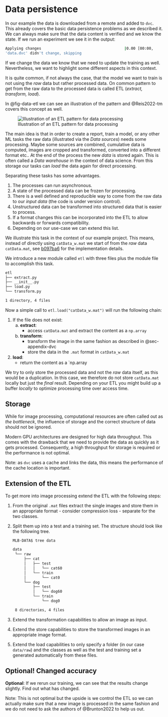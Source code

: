 # Data persistence {#sec-data-data}

In our example the data is downloaded from a remote and added to `dvc`.
This already covers the basic data persistence problems as we described it. 
We can always make sure that the data content is verified and we know the state.
If we run an experiment we see it in the output:

```bash
Applying changes                                     |0.00 [00:00,     ?file/s]
'data.dvc' didn't change, skipping     
```

If we change the data we know that we need to update the training as well.
Nevertheless, we want to highlight some different aspects in this context.

It is quite common, if not always the case, that the model we want to train is not using the _raw_ data but rather processed data.
On common pattern to get from the raw data to the processed data is called ETL (_extract, transform, load_).

In @fig-data-etl we can see an illustration of the pattern and @Reis2022-tm covers this concept as well.

![Illustration of an ETL pattern for data processing](../_assets/data/etl){#fig-data-etl}

The main idea is that in order to create a report, train a model, or any other ML tasks the raw data (illustrated via the _Data sources_) needs some processing.
Maybe some sources are combined, cumulative data is computed, images are cropped and transformed, converted into a different format etc..
At the end of the process the new _data_ is stored again.
This is often called a _Data warehouse_ in the context of data science.
From this storage our tasks can _load_ the data again for direct processing.

Separating these tasks has some advantages. 

1. The processes can run asynchronous.
1. A state of the processed data can be frozen for processing.
1. There is a well defined and reproducible way to come from the raw data to our _input data_ (the code is under version control).
1. Unstructured data can be transformed into structured data that is easier to process.
1. If a format changes this can be incorporated into the ETL to allow backwards or forwards compatibility.
1. Depending on our use-case we can extend this list.

We illustrate this task in the context of our example project.
This means, instead of directly using `catData_w.mat` we start of from the _raw_ data `catData.mat`, see [b097ba6](https://github.com/kandolfp/MECH-M-DUAL-2-MLB-DATA/tree/b097ba6cba3e150eb1587ce62b861ed91d866b76) for the implementation details.

We introduce a new module called `etl` with three files plus the module file to accomplish this task. 

```bash
etl
├── extract.py
├── __init__.py
├── load.py
└── transform.py

1 directory, 4 files
```

Now a simple call to `etl.load("catData_w.mat")` will run the following chain:

1. If the file does not exist:
    a. **extract**:
        - access `catData.mat` and extract the content as a `np.array`
    b. **transform**:
        - transform the image in the same fashion as described in @sec-appendix-dvc 
        - store the data in the `.mat` format in `catData_w.mat`
1. **load**:
    - return the content as a `np.array

We try to only store the processed data and not the _raw_ data itself, as this would be a duplication. 
In this case, we therefore do not store `catData.mat` locally but just the _final_ result.
Depending on your ETL you might build up a buffer _locally_ to optimize processing time over access time. 

::: {.callout-note}

## Storage

While for image processing, computational resources are often called out as _the bottleneck_, the influence of storage and the correct structure of data should not be ignored.

Modern GPU architectures are designed for high data throughput.
This comes with the drawback that we need to provide the data as quickly as it gets processed.
Consequently, a high throughput for storage is required or the performance is not optimal.

Note: as `dvc` uses a cache and links the data, this means the performance of the cache location is important. 
:::

::: {.callout-caution appearance="simple" icon=false}
:::: {#exr-data-data-etl}

## Extension of the ETL

To get more into image processing extend the ETL with the following steps:

1. From the original `.mat` files extract the single images and store them in an appropriate format - consider compression loss - separate for the two classes.

1. Split them up into a test and a training set. The structure should look like the following tree.
   ```bash
   MLB-DATA$ tree data

   data
    └── raw
        ├── cat
        │   ├── test
        │   │   └── cat60
        │   └── train
        │       └── cat0
        └── dog
            ├── test
            │   └── dog60
            └── train
                └── dog0

    8 directories, 4 files
   ```

1. Extend the transformation capabilities to allow an image as input.

1. Extend the store capabilities to store the transformed images in an appropriate image format.


1. Extend the load capabilities to only specify a folder (in our case `data/raw`) and the classes as well as the test and training set a generated automatically from these files.

::::
:::


::: {.callout-caution appearance="simple" icon=false}
:::: {#exr-data-data-result}

## Optional! Changed accuracy

**Optional**: If we rerun our training, we can see that the results change slightly.
Find out what has changed.

Note: This is not optimal but the upside is we control the ETL so we can actually make sure that a new image is processed in the same fashion and we do not need to ask the authors of @Brunton2022 to help us out.
::::
:::
